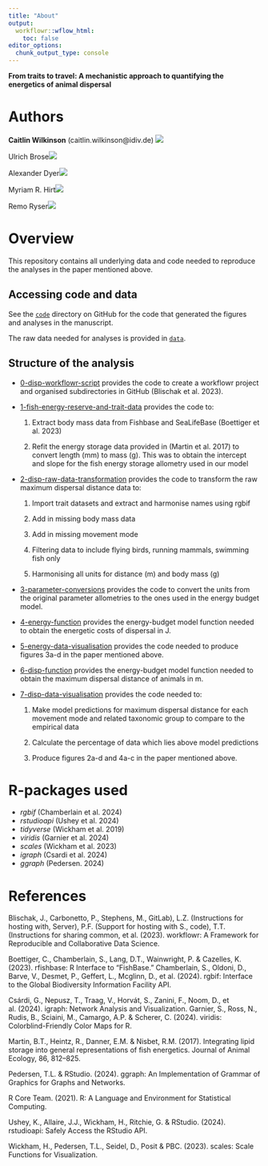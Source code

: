```yaml
---
title: "About"
output:
  workflowr::wflow_html:
    toc: false
editor_options:
  chunk_output_type: console
---
```

**From traits to travel: A mechanistic approach to quantifying the energetics of animal dispersal**

# Authors
**Caitlin Wilkinson** (caitlin.wilkinson@idiv.de) [![](https://orcid.org/sites/default/files/images/orcid_16x16.png)](https://orcid.org/0000-0002-2831-8235)

Ulrich Brose[![](https://orcid.org/sites/default/files/images/orcid_16x16.png)](http://orcid.org/####)

Alexander Dyer[![](https://orcid.org/sites/default/files/images/orcid_16x16.png)](http://orcid.org/####)

Myriam R. Hirt[![](https://orcid.org/sites/default/files/images/orcid_16x16.png)](http://orcid.org/####)

Remo Ryser[![](https://orcid.org/sites/default/files/images/orcid_16x16.png)](http://orcid.org/####)

# Overview
This repository contains all underlying data and code needed to reproduce the analyses in the paper mentioned above. 

## Accessing code and data 

See the [`code`](https://github.com/biowilks/Energy-Budget-Model/tree/master/code) directory on GitHub for the code that generated the figures and analyses in the manuscript.

The raw data needed for analyses is provided in [`data`](https://github.com/biowilks/Energy-Budget-Model/tree/master/data). 

## Structure of the analysis

- [0-disp-workflowr-script](https://github.com/biowilks/Energy-Budget-Model/blob/master/code/0-disp-workflowr-script.R) provides the code to create a workflowr project and organised subdirectories in GitHub (Blischak et al. 2023). 

- [1-fish-energy-reserve-and-trait-data](https://github.com/biowilks/Energy-Budget-Model/blob/master/code/1-fish-energy-reserve-and-trait-data.R) provides the code to: 
<div class="indent-list"> 1) Extract body mass data from Fishbase and SeaLifeBase (Boettiger et al. 2023) </div>
<div class="indent-list"> 2) Refit the energy storage data provided in (Martin et al. 2017) to convert length (mm) to mass (g). This was to obtain the intercept and slope for the fish energy storage allometry used in our model </div>


- [2-disp-raw-data-transformation](https://github.com/biowilks/Energy-Budget-Model/blob/master/code/2-disp-raw-data-transformation.R) provides the code to transform the raw maximum dispersal distance data to: 
<div class="indent-list"> 1) Import trait datasets and extract and harmonise names using rgbif</div>
<div class="indent-list"> 2) Add in missing body mass data </div>
<div class="indent-list"> 3) Add in missing movement mode </div>
<div class="indent-list"> 4) Filtering data to include flying birds, running mammals, swimming fish only </div>
<div class="indent-list"> 5) Harmonising all units for distance (m) and body mass (g) </div>


- [3-parameter-conversions](https://github.com/biowilks/Energy-Budget-Model/blob/master/code/3-parameter-conversions.R) provides the code to convert the units from the original parameter allometries to the ones used in the energy budget model. 

- [4-energy-function](https://github.com/biowilks/Energy-Budget-Model/blob/master/code/4-energy-function.R) provides the energy-budget model function needed to obtain the energetic costs of dispersal in J.

- [5-energy-data-visualisation](https://github.com/biowilks/Energy-Budget-Model/blob/master/code/5-energy-data-visualisation.R) provides the code needed to produce figures 3a-d in the paper mentioned above. 

- [6-disp-function](https://github.com/biowilks/Energy-Budget-Model/blob/master/code/6-disp-function.R) provides the energy-budget model function needed to obtain the maximum dispersal distance of animals in m. 

- [7-disp-data-visualisation](https://github.com/biowilks/Energy-Budget-Model/blob/master/code/7-disp-data-visualisation.R) provides the code needed to: 
<div class="indent-list"> 1) Make model predictions for maximum dispersal distance for each movement mode and related taxonomic group to compare to the empirical data</div>
<div class="indent-list"> 2) Calculate the percentage of data which lies above model predictions </div>
<div class="indent-list"> 3) Produce figures 2a-d and 4a-c in the paper mentioned above.</div> 



# R-packages used 
- *rgbif* (Chamberlain et al. 2024)
- *rstudioapi* (Ushey et al. 2024)
- *tidyverse* (Wickham et al. 2019)
- *viridis* (Garnier et al. 2024)
- *scales* (Wickham et al. 2023)
- *igraph* (Csardi et al. 2024)
- *ggraph* (Pedersen. 2024)

# References
Blischak, J., Carbonetto, P., Stephens, M., GitLab), L.Z. (Instructions for hosting with, Server), P.F. (Support for hosting with S., code), T.T. (Instructions for sharing common, et al. (2023). workflowr: A Framework for Reproducible and Collaborative Data Science.


Boettiger, C., Chamberlain, S., Lang, D.T., Wainwright, P. & Cazelles, K. (2023). rfishbase: R Interface to “FishBase.”
Chamberlain, S., Oldoni, D., Barve, V., Desmet, P., Geffert, L., Mcglinn, D., et al. (2024). rgbif: Interface to the Global Biodiversity Information Facility API.


Csárdi, G., Nepusz, T., Traag, V., Horvát, S., Zanini, F., Noom, D., et al. (2024). igraph: Network Analysis and Visualization.
Garnier, S., Ross, N., Rudis, B., Sciaini, M., Camargo, A.P. & Scherer, C. (2024). viridis: Colorblind-Friendly Color Maps for R.


Martin, B.T., Heintz, R., Danner, E.M. & Nisbet, R.M. (2017). Integrating lipid storage into general representations of fish energetics. Journal of Animal Ecology, 86, 812–825.


Pedersen, T.L. & RStudio. (2024). ggraph: An Implementation of Grammar of Graphics for Graphs and Networks.


R Core Team. (2021). R: A Language and Environment for Statistical Computing.


Ushey, K., Allaire, J.J., Wickham, H., Ritchie, G. & RStudio. (2024). rstudioapi: Safely Access the RStudio API.


Wickham, H., Pedersen, T.L., Seidel, D., Posit & PBC. (2023). scales: Scale Functions for Visualization.
